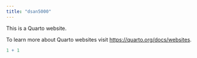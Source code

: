 ```yaml
---
title: "dsan5000"
---
```


This is a Quarto website.

To learn more about Quarto websites visit <https://quarto.org/docs/websites>.

```r
1 + 1
```
